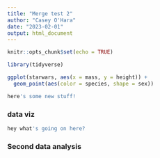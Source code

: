 ```yaml
---
title: "Merge test 2"
author: "Casey O'Hara"
date: "2023-02-01"
output: html_document
---
```


```r
knitr::opts_chunk$set(echo = TRUE)

library(tidyverse)
```

```r
ggplot(starwars, aes(x = mass, y = height)) +
  geom_point(aes(color = species, shape = sex))
```

```r
here's some new stuff!
```

### data viz

```r
hey what's going on here?
```

### Second data analysis

```r

```




